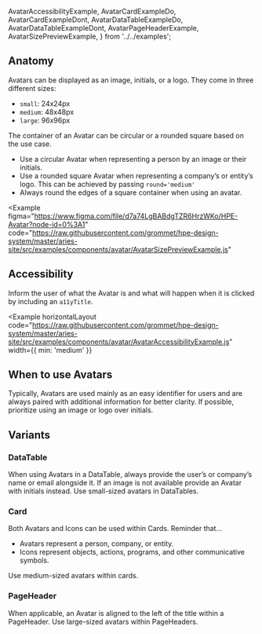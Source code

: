   AvatarAccessibilityExample,
  AvatarCardExampleDo,
  AvatarCardExampleDont,
  AvatarDataTableExampleDo,
  AvatarDataTableExampleDont,
  AvatarPageHeaderExample,
  AvatarSizePreviewExample,
} from '../../examples';

## Anatomy

Avatars can be displayed as an image, initials, or a logo. They come in three different sizes:

- `small`: 24x24px
- `medium`: 48x48px
- `large`: 96x96px

The container of an Avatar can be circular or a rounded square based on the use case.

- Use a circular Avatar when representing a person by an image or their initials.
- Use a rounded square Avatar when representing a company’s or entity’s logo. This can be achieved by passing `round='medium'`
- Always round the edges of a square container when using an avatar.

<Example
  figma="https://www.figma.com/file/d7a74LgBABdgTZR6HrzWKo/HPE-Avatar?node-id=0%3A1"
  code="https://raw.githubusercontent.com/grommet/hpe-design-system/master/aries-site/src/examples/components/avatar/AvatarSizePreviewExample.js"
>
  <AvatarSizePreviewExample />
</Example>

## Accessibility

Inform the user of what the Avatar is and what will happen when it is clicked by including an `a11yTitle`.

<Example
  horizontalLayout
  code="https://raw.githubusercontent.com/grommet/hpe-design-system/master/aries-site/src/examples/components/avatar/AvatarAccessibilityExample.js"
  width={{ min: 'medium' }}
>
  <AvatarAccessibilityExample />
</Example>

## When to use Avatars

Typically, Avatars are used mainly as an easy identifier for users and are always paired with additional information for better clarity. If possible, prioritize using an image or logo over initials.

## Variants

### DataTable

When using Avatars in a DataTable, always provide the user’s or company’s name or email alongside it. If an image is not available provide an Avatar with initials instead. Use small-sized avatars in DataTables.

<BestPracticeGroup columns="100%">
  <Example
    height="none"
    bestPractice={{
      type: 'do',
      message:
        'Including Avatars here helps the user to quickly scan the table.',
    }}
  >
    <AvatarDataTableExampleDo />
  </Example>
  <Example
    height="none"
    bestPractice={{
      type: 'dont',
      message: `Don't remove an avatar if one is not available. This breaks visual consistency. Instead use initials as a placeholder.`,
    }}
  >
    <AvatarDataTableExampleDont />
  </Example>
</BestPracticeGroup>

### Card

Both Avatars and Icons can be used within Cards. Reminder that...

- Avatars represent a person, company, or entity.
- Icons represent objects, actions, programs, and other communicative symbols.

Use medium-sized avatars within cards.

<BestPracticeGroup>
  <Example
    bestPractice={{
      type: 'do',
      message: 'Pair Avatars and Icons adjacent to relevant content.',
    }}
  >
    <AvatarCardExampleDo />
  </Example>
  <Example
    bestPractice={{
      type: 'dont',
      message: `Don’t stack Avatars and Icons on top of one another. Choose one that is most relevant to the title. In this case, use the document icon over the Avatar. `,
    }}
  >
    <AvatarCardExampleDont />
  </Example>
</BestPracticeGroup>

### PageHeader

When applicable, an Avatar is aligned to the left of the title within a PageHeader. Use large-sized avatars within PageHeaders.

<Example height="medium" pad="small">
  <AvatarPageHeaderExample />
</Example>
